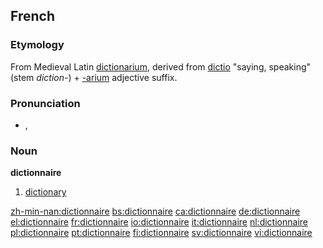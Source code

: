 ==French==

===Etymology===
From Medieval Latin [[dictionarium]], derived from [[dictio]] "saying, speaking" (stem ''diction-'') + [[-arium]] adjective suffix.

===Pronunciation===
*{{IPA|/dik.sjɔ.nɛʁ/}}, {{SAMPA|/dik.sjO.nER/}}

===Noun===
'''dictionnaire''' {{m}}

# [[dictionary]]

[[zh-min-nan:dictionnaire]]
[[bs:dictionnaire]]
[[ca:dictionnaire]]
[[de:dictionnaire]]
[[el:dictionnaire]]
[[fr:dictionnaire]]
[[io:dictionnaire]]
[[it:dictionnaire]]
[[nl:dictionnaire]]
[[pl:dictionnaire]]
[[pt:dictionnaire]]
[[fi:dictionnaire]]
[[sv:dictionnaire]]
[[vi:dictionnaire]]